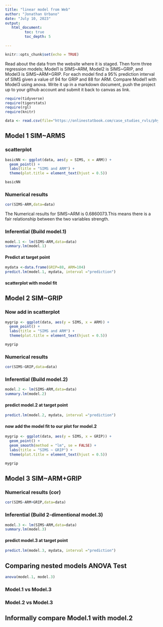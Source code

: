 ```yaml
---
title: "linear model from Web"
author: "Jonathan Urbano"
date: "July 10, 2023"
output:
   html_document:
         toc: true
         toc_depth: 5
        
---
```


```r
knitr::opts_chunk$set(echo = TRUE)
```

Read about the data from the website where it is staged.  Then form three regression models; Model1 is SIMS~ARM, Model2 is SIMS~GRIP, and Model3 is SIMS~ARM+GRIP. For each model find a 95% prediction interval of SIMS given a value of 94  for GRIP and 88 for ARM. Compare Model1 with Model3 using anova. Write it up in a markdown document, push the project up to your github account and submit it back to canvas as link. 

 


```r
require(tidyverse)
require(tigerstats)
require(rgl)
require(knitr)

```

```r
data <- read.csv(file="https://onlinestatbook.com/case_studies_rvls/physical_strength/data.txt",sep="",header=TRUE)  

```

## Model 1 SIM~ARMS





### scatterplot
```r
basicNN <- ggplot(data, aes(y = SIMS, x = ARM)) +
  geom_point() +
  labs(title = "SIMS and ARM") +
  theme(plot.title = element_text(hjust = 0.5))

basicNN
```

### Numerical results
```r
cor(SIMS~ARM,data=data)
```

The Numerical results for SIMS~ARM is 0.6860073.This means there is a fair relationship between the two variables strength.



### Inferential  (Build model.1)
```r
model.1 <- lm(SIMS~ARM,data=data)
summary.lm(model.1)
```




#### Predict at target point
```r
mydata <-data.frame(GRIP=88, ARM=104)
predict.lm(model.1, mydata, interval ="prediction")
```




#### scatterplot with model fit
  

## Model 2 SIM~GRIP

### Now add in scatterplot
```r
mygrip <- ggplot(data, aes(y = SIMS, x = ARM)) +
  geom_point() +
  labs(title = "SIMS and ARM") +
  theme(plot.title = element_text(hjust = 0.5))

mygrip
```

### Numerical results 
```r
cor(SIMS~GRIP,data=data)
```


### Inferential  (Build model.2)
```r
model.2 <- lm(SIMS~ARM,data=data)
summary.lm(model.2)
```  

#### predict model.2 at target point
```r
predict.lm(model.2, mydata, interval ="prediction")
```


#### now add the model fit to our plot for model.2
```r
mygrip <- ggplot(data, aes(y = SIMS, x = GRIP)) +
  geom_point() +
  geom_smooth(method = "lm", se = FALSE) +
  labs(title = "SIMS ~ GRIP") +
  theme(plot.title = element_text(hjust = 0.5))

mygrip

```  


## Model 3 SIM~ARM+GRIP



### Numerical results (cor)

```r
cor(SIMS~ARM+GRIP,data=data)
```
  
### Inferential  (Build 2-dimentional model.3)
```r
model.3 <- lm(SIMS~ARM,data=data)
summary.lm(model.3)
```


#### predict model.3 at target point
```r
predict.lm(model.3, mydata, interval ="prediction")
```  

## Comparing nested models ANOVA Test
```r
anova(model.1, model.3)
```



### Model.1 vs Model.3
### Model.2 vs Model.3

## Informally compare Model.1 with model.2

